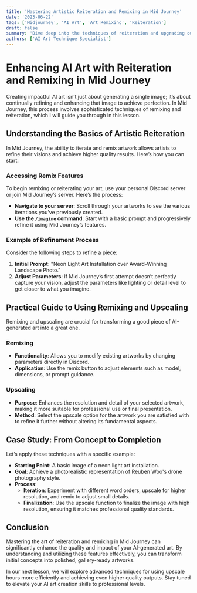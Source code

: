 ```yaml
---
title: 'Mastering Artistic Reiteration and Remixing in Mid Journey'
date: '2023-06-22'
tags: ['Midjourney', 'AI Art', 'Art Remixing', 'Reiteration']
draft: false
summary: 'Dive deep into the techniques of reiteration and upgrading outputs in Mid Journey. This guide covers how to effectively use remixing, upscaling, and variations to refine and enhance your AI-generated artwork.'
authors: ['AI Art Technique Specialist']
---
```


# Enhancing AI Art with Reiteration and Remixing in Mid Journey

Creating impactful AI art isn’t just about generating a single image; it’s about continually refining and enhancing that image to achieve perfection. In Mid Journey, this process involves sophisticated techniques of remixing and reiteration, which I will guide you through in this lesson.

## Understanding the Basics of Artistic Reiteration

In Mid Journey, the ability to iterate and remix artwork allows artists to refine their visions and achieve higher quality results. Here’s how you can start:

### Accessing Remix Features
To begin remixing or reiterating your art, use your personal Discord server or join Mid Journey’s server. Here’s the process:
- **Navigate to your server**: Scroll through your artworks to see the various iterations you’ve previously created.
- **Use the `/imagine` command**: Start with a basic prompt and progressively refine it using Mid Journey’s features.

### Example of Refinement Process
Consider the following steps to refine a piece:
1. **Initial Prompt**: "Neon Light Art Installation over Award-Winning Landscape Photo."
2. **Adjust Parameters**: If Mid Journey’s first attempt doesn’t perfectly capture your vision, adjust the parameters like lighting or detail level to get closer to what you imagine.

## Practical Guide to Using Remixing and Upscaling

Remixing and upscaling are crucial for transforming a good piece of AI-generated art into a great one.

### Remixing
- **Functionality**: Allows you to modify existing artworks by changing parameters directly in Discord.
- **Application**: Use the remix button to adjust elements such as model, dimensions, or prompt guidance.

### Upscaling
- **Purpose**: Enhances the resolution and detail of your selected artwork, making it more suitable for professional use or final presentation.
- **Method**: Select the upscale option for the artwork you are satisfied with to refine it further without altering its fundamental aspects.

## Case Study: From Concept to Completion

Let’s apply these techniques with a specific example:
- **Starting Point**: A basic image of a neon light art installation.
- **Goal**: Achieve a photorealistic representation of Reuben Woo's drone photography style.
- **Process**:
    - **Iteration**: Experiment with different word orders, upscale for higher resolution, and remix to adjust small details.
    - **Finalization**: Use the upscale function to finalize the image with high resolution, ensuring it matches professional quality standards.

## Conclusion

Mastering the art of reiteration and remixing in Mid Journey can significantly enhance the quality and impact of your AI-generated art. By understanding and utilizing these features effectively, you can transform initial concepts into polished, gallery-ready artworks.

In our next lesson, we will explore advanced techniques for using upscale hours more efficiently and achieving even higher quality outputs. Stay tuned to elevate your AI art creation skills to professional levels.

